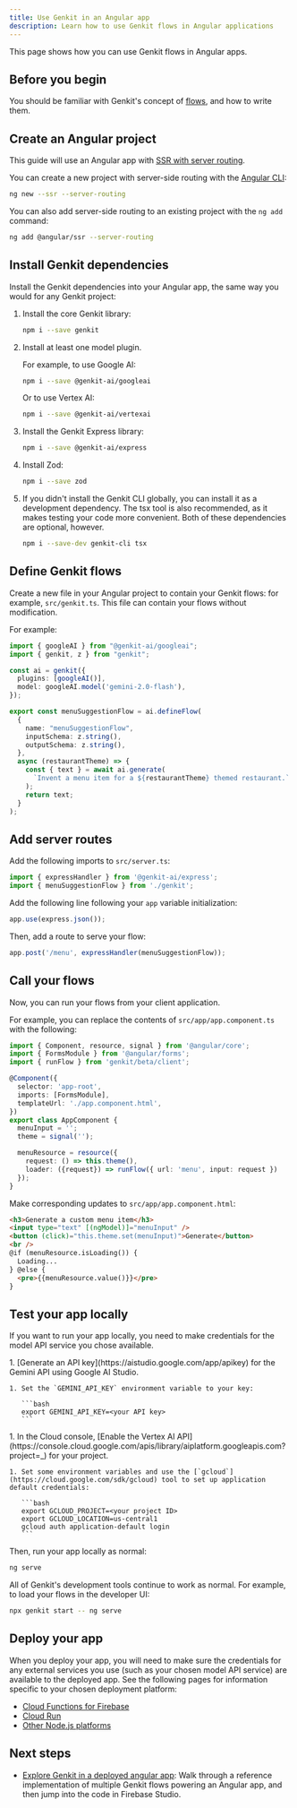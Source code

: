 ```yaml
---
title: Use Genkit in an Angular app
description: Learn how to use Genkit flows in Angular applications
---
```



This page shows how you can use Genkit flows in Angular apps.

## Before you begin

You should be familiar with Genkit's concept of [flows](/docs/flows), and how to write them.

## Create an Angular project

This guide will use an Angular app with [SSR with server routing](https://angular.dev/guide/hybrid-rendering).

You can create a new project with server-side routing with the [Angular CLI](https://angular.dev/installation#install-angular-cli):

```bash
ng new --ssr --server-routing
```

You can also add server-side routing to an existing project with the `ng add` command:

```bash
ng add @angular/ssr --server-routing
```

## Install Genkit dependencies

Install the Genkit dependencies into your Angular app, the same way you would for any Genkit project:

1. Install the core Genkit library:

   ```bash
   npm i --save genkit
   ```

2. Install at least one model plugin.

   For example, to use Google AI:

   ```bash
   npm i --save @genkit-ai/googleai
   ```

   Or to use Vertex AI:

   ```bash
   npm i --save @genkit-ai/vertexai
   ```

3. Install the Genkit Express library:

   ```bash
   npm i --save @genkit-ai/express
   ```

4. Install Zod:

   ```bash
   npm i --save zod
   ```

5. If you didn't install the Genkit CLI globally, you can install it as a development dependency. The tsx tool is also recommended, as it makes testing your code more convenient. Both of these dependencies are optional, however.

   ```bash
   npm i --save-dev genkit-cli tsx
   ```

## Define Genkit flows

Create a new file in your Angular project to contain your Genkit flows: for example, `src/genkit.ts`. This file can contain your flows without modification.

For example:

```ts
import { googleAI } from "@genkit-ai/googleai";
import { genkit, z } from "genkit";

const ai = genkit({
  plugins: [googleAI()],
  model: googleAI.model('gemini-2.0-flash'),
});

export const menuSuggestionFlow = ai.defineFlow(
  {
    name: "menuSuggestionFlow",
    inputSchema: z.string(),
    outputSchema: z.string(),
  },
  async (restaurantTheme) => {
    const { text } = await ai.generate(
      `Invent a menu item for a ${restaurantTheme} themed restaurant.`
    );
    return text;
  }
);
```

## Add server routes

Add the following imports to `src/server.ts`:

```ts
import { expressHandler } from '@genkit-ai/express';
import { menuSuggestionFlow } from './genkit';
```

Add the following line following your `app` variable initialization:

```ts
app.use(express.json());
```

Then, add a route to serve your flow:

```ts
app.post('/menu', expressHandler(menuSuggestionFlow));
```

## Call your flows

Now, you can run your flows from your client application.

For example, you can replace the contents of `src/app/app.component.ts` with the following:

```ts
import { Component, resource, signal } from '@angular/core';
import { FormsModule } from '@angular/forms';
import { runFlow } from 'genkit/beta/client';

@Component({
  selector: 'app-root',
  imports: [FormsModule],
  templateUrl: './app.component.html',
})
export class AppComponent {
  menuInput = '';
  theme = signal('');

  menuResource = resource({
    request: () => this.theme(),
    loader: ({request}) => runFlow({ url: 'menu', input: request })
  });
}
```

Make corresponding updates to `src/app/app.component.html`:

```html
<h3>Generate a custom menu item</h3>
<input type="text" [(ngModel)]="menuInput" />
<button (click)="this.theme.set(menuInput)">Generate</button>
<br />
@if (menuResource.isLoading()) {
  Loading...
} @else {
  <pre>{{menuResource.value()}}</pre>
}
```

## Test your app locally

If you want to run your app locally, you need to make credentials for the model API service you chose available.

<Tabs>
  <TabItem label="Gemini (Google AI)">
    1. [Generate an API key](https://aistudio.google.com/app/apikey) for the Gemini API using Google AI Studio.

    1. Set the `GEMINI_API_KEY` environment variable to your key:

       ```bash
       export GEMINI_API_KEY=<your API key>
       ```
  </TabItem>
  <TabItem label="Gemini (Vertex AI)">
    1. In the Cloud console, [Enable the Vertex AI API](https://console.cloud.google.com/apis/library/aiplatform.googleapis.com?project=_) for your project.

    1. Set some environment variables and use the [`gcloud`](https://cloud.google.com/sdk/gcloud) tool to set up application default credentials:

       ```bash
       export GCLOUD_PROJECT=<your project ID>
       export GCLOUD_LOCATION=us-central1
       gcloud auth application-default login
       ```
  </TabItem>
</Tabs>

Then, run your app locally as normal:

```bash
ng serve
```

All of Genkit's development tools continue to work as normal. For example, to load your flows in the developer UI:

```bash
npx genkit start -- ng serve
```

## Deploy your app

When you deploy your app, you will need to make sure the credentials for any external services you use (such as your chosen model API service) are available to the deployed app. See the following pages for information specific to your chosen deployment platform:

- [Cloud Functions for Firebase](/docs/firebase)
- [Cloud Run](/docs/cloud-run)
- [Other Node.js platforms](/docs/deploy-node)

## Next steps

- [Explore Genkit in a deployed angular app](https://developers.google.com/solutions/learn/agentic-barista): Walk through a reference implementation of multiple Genkit flows powering an Angular app, and then jump into the code in Firebase Studio.